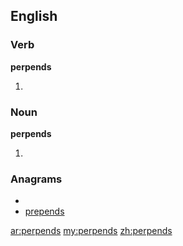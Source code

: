 ==English==

===Verb===
'''perpends'''

# {{third-person singular of|[[perpend]]}}

===Noun===
'''perpends'''

# {{plural of|[[perpend]]}}

===Anagrams===
* {{alphagram|deenpprs}}
* [[prepends#English|prepends]]

[[ar:perpends]]
[[my:perpends]]
[[zh:perpends]]